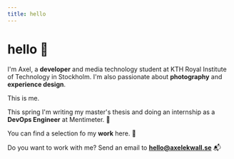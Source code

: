 ```yaml
---
title: hello
---
```



# hello 👋

I'm Axel, a **developer** and media technology student at KTH Royal Institute of Technology in Stockholm. I'm also passionate about **photography** and **experience design**.

<ProfileCard>This is me.</ProfileCard>

This spring I'm writing my master's thesis and doing an internship as a **DevOps Engineer** at Mentimeter. 🎉

You can find a selection fo my **work** <Link to="/work">here.</Link> 🔨

Do you want to work with me? Send an email to **<Link to="mailto:hello@axelekwall.se">hello@axelekwall.se</Link>** 📬
